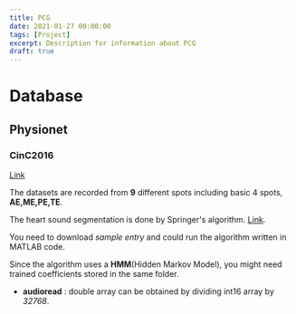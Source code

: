 ```yaml
---
title: PCG
date: 2021-01-27 00:00:00
tags: [Project]
excerpt: Description for information about PCG
draft: true
---
```


# Database 

## Physionet

### CinC2016

[Link](https://archive.physionet.org/challenge/2016/)

The datasets are recorded from __9__ different spots including basic 4 spots, __AE,ME,PE,TE__.

The heart sound segmentation is done by Springer's algorithm. [Link](https://physionet.org/content/hss/1.0/). 

You need to download _sample entry_ and could run the algorithm written in MATLAB code.

Since the algorithm uses a __HMM__(Hidden Markov Model), you might need trained coefficients stored in the same folder.

* __audioread__  : double array can be obtained by dividing int16 array by _32768_.